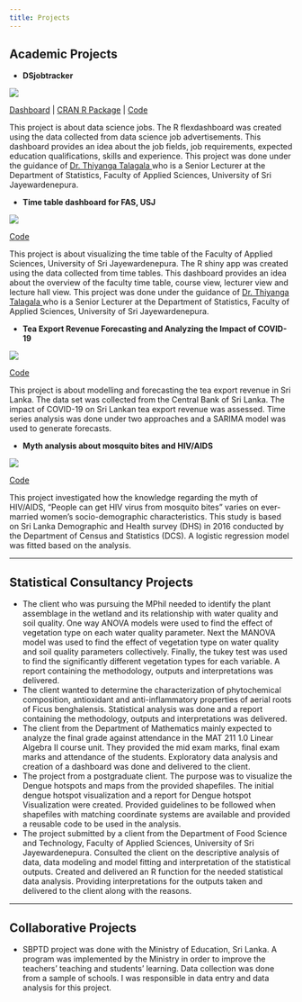 ```yaml
---
title: Projects
---
```


## Academic Projects

* **DSjobtracker**

![](image_dsjobtracker.jpg)

<a href="https://thiyangt.github.io/dsjobtraker_dashboard_mc/#overview" target="_blank">Dashboard</a> | <a href="https://cran.r-project.org/web/packages/DSjobtracker/index.html" target="_blank">CRAN R Package</a> | <a href="https://github.com/thiyangt/dsjobtraker_dashboard_mc" target="_blank">Code</a><br>

This project is about data science jobs. The R flexdashboard was created using the data collected from data science job advertisements. This dashboard provides an idea about the job fields, job requirements, expected education qualifications, skills and experience. This project was done under the guidance of <a href="https://thiyanga.netlify.app/" target="_blank">Dr. Thiyanga Talagala </a> who is a Senior Lecturer at the Department of Statistics, Faculty of Applied Sciences, University of Sri Jayewardenepura. 

* **Time table dashboard for FAS, USJ**

![](image_timetable.jpg)

<a href="https://github.com/menashabs/FAS_2nd_Semester_Timetable_Visualization" target="_blank">Code</a><br>

This project is about visualizing the time table of the Faculty of Applied Sciences, University of Sri Jayewardenepura. The R shiny app was created using the data collected from time tables. This dashboard provides an idea about the overview of the faculty time table, course view, lecturer view and lecture hall view. This project was done under the guidance of <a href="https://thiyanga.netlify.app/" target="_blank">Dr. Thiyanga Talagala </a> who is a Senior Lecturer at the Department of Statistics, Faculty of Applied Sciences, University of Sri Jayewardenepura. 

* **Tea Export Revenue Forecasting and Analyzing the Impact of COVID-19** 

![](image_teaexportrevenue.png)

<a href="https://github.com/menashabs/TeaExportRevenue_Analysis" target="_blank">Code</a><br>

This project is about modelling and forecasting the tea export revenue in Sri Lanka. The data set was collected from the Central Bank of Sri Lanka. The impact of COVID-19 on Sri Lankan tea export revenue was assessed. Time series analysis was done under two approaches and a SARIMA model was used to generate forecasts. 

* **Myth analysis about mosquito bites and HIV/AIDS** 

![](image_mythanalysis.jpg)

<a href="https://github.com/menashabs/MosquitoBiteMyth_Analysis" target="_blank">Code</a><br>

This project investigated how the knowledge regarding the myth of HIV/AIDS, “People can get HIV virus from mosquito bites” varies on ever-married women’s socio-demographic characteristics. This study is based on Sri Lanka Demographic and Health survey (DHS) in 2016 conducted by the Department of Census and Statistics (DCS). A logistic regression model was fitted based on the analysis.

----

## Statistical Consultancy Projects

* The client who was pursuing the MPhil needed to identify the plant assemblage in the wetland and its relationship with water quality and soil quality. One way ANOVA models were used to find the effect of vegetation type on each water quality parameter. Next the MANOVA model was used to find the effect of vegetation type on water quality and soil quality parameters collectively. Finally, the tukey test was used to find the significantly different vegetation types for each variable. A report containing the methodology, outputs and interpretations was delivered.
* The client wanted to determine the characterization of phytochemical composition, antioxidant and anti-inflammatory properties of aerial roots of Ficus benghalensis. Statistical analysis was done and a report containing the methodology, outputs and interpretations was delivered. 
* The client from the Department of Mathematics mainly expected to analyze the final grade against attendance in the MAT 211 1.0 Linear Algebra II course unit. They provided the mid exam marks, final exam marks and attendance of the students. Exploratory data analysis and creation of a dashboard was done and delivered to the client.
* The project from a postgraduate client. The purpose was to visualize the Dengue hotspots and maps from the provided shapefiles. The initial dengue hotspot visualization and a report for Dengue hotspot Visualization were created. Provided guidelines to be followed when shapefiles with matching coordinate systems are available and provided a reusable code to be used in the analysis.
* The project submitted by a client from the Department of Food Science and Technology, Faculty of Applied Sciences, University of Sri Jayewardenepura. Consulted the client on the descriptive analysis of data, data modeling and model fitting and interpretation of the statistical outputs. Created and delivered an R function for the needed statistical data analysis. Providing interpretations for the outputs taken and delivered to the client along with the reasons.

----

## Collaborative Projects

* SBPTD project was done with the Ministry of Education, Sri Lanka. A program was implemented by the Ministry in order to improve the teachers' teaching and students' learning. Data collection was done from a sample of schools. I was responsible in data entry and data analysis for this project. 

